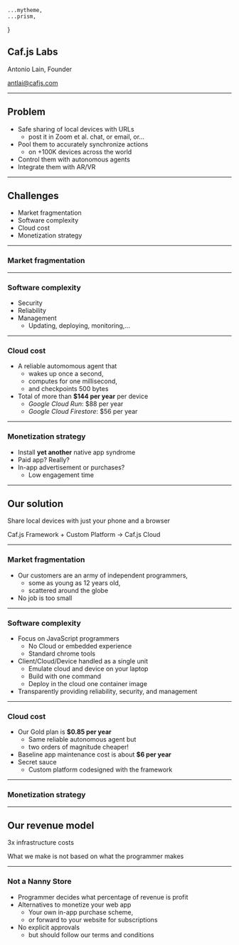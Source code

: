 



    ...mytheme,
    ...prism,
}


<CafjsHeader/>

## Caf.js Labs

Antonio Lain, Founder

antlai@cafjs.com

---

<CafjsHeader/>


## Problem

* Safe sharing of local devices with URLs
  * post it in Zoom et al. chat,  or email, or...
* Pool them to accurately synchronize actions
  * on +100K devices across the world
* Control them with autonomous agents
* Integrate them with AR/VR

---

<CafjsHeader/>

## Challenges

* Market fragmentation
* Software complexity
* Cloud cost
* Monetization strategy

---

<CafjsHeader/>

### Market fragmentation

---

<CafjsHeader/>

### Software complexity


* Security
* Reliability
* Management
  * Updating, deploying, monitoring,...

---

<CafjsHeader/>

### Cloud cost

  * A reliable automomous agent that
    * wakes up once a second,
    * computes for one millisecond,
    * and checkpoints 500 bytes
  * Total of more than **$144 per year** per device
    * *Google Cloud Run*: $88 per year
    * *Google Cloud Firestore*: $56 per year

---

<CafjsHeader/>

### Monetization strategy

* Install **yet another** native app syndrome
* Paid app? Really?
* In-app advertisement or purchases?
  * Low engagement time


---

<CafjsHeader/>

## Our solution

Share local devices with just your phone and a browser

Caf.js Framework + Custom Platform -> Caf.js Cloud

---

<CafjsHeader/>

### Market fragmentation

* Our customers are an army of independent programmers,
    * some as young as 12 years old,
    * scattered around the globe
* No job is too small


---

<CafjsHeader/>

### Software complexity

* Focus on JavaScript programmers
  * No Cloud or embedded experience
  * Standard chrome tools
* Client/Cloud/Device handled as a single unit
  * Emulate cloud and device on your laptop
  * Build with one command
  * Deploy in the cloud one container image
* Transparently providing reliability, security, and management

---

<CafjsHeader/>

### Cloud cost

  * Our Gold plan is **$0.85 per year**
    * Same reliable autonomous agent but
    * two orders of magnitude cheaper!
  * Baseline app maintenance cost is about **$6 per year**
  * Secret sauce
    * Custom platform codesigned with the framework


---

<CafjsHeader/>

### Monetization strategy

---

<CafjsHeader/>

## Our revenue model

3x infrastructure costs

What we make is not based on what the programmer makes

---

<CafjsHeader/>

### Not a Nanny Store

* Programmer decides what percentage of revenue is profit
* Alternatives to monetize your web app
  * Your own in-app purchase scheme,
  * or forward to your website for subscriptions
* No explicit approvals
  * but should follow our terms and conditions
